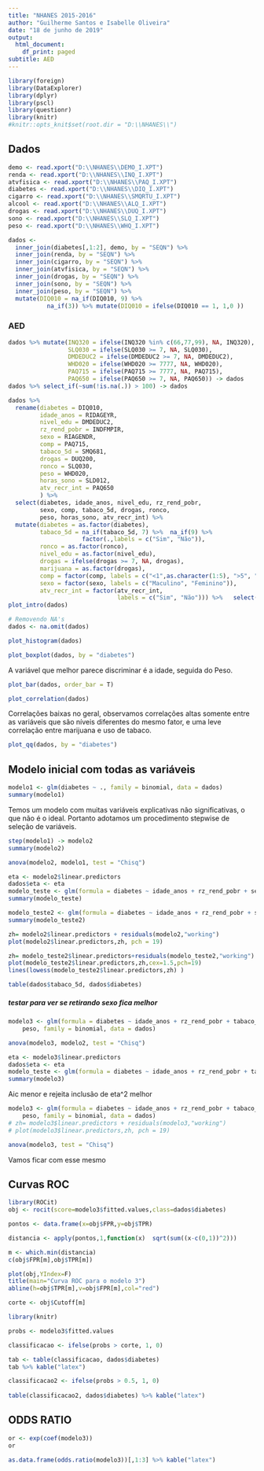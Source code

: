 ---
title: "NHANES 2015-2016"
author: "Guilherme Santos e Isabelle Oliveira"
date: "18 de junho de 2019"
output:
  html_document:
    df_print: paged
subtitle: AED
---

```{r}
library(foreign)
library(DataExplorer)
library(dplyr)
library(pscl)
library(questionr)
library(knitr)
#knitr::opts_knit$set(root.dir = "D:\\NHANES\\")
```


## Dados

```{r}
demo <- read.xport("D:\\NHANES\\DEMO_I.XPT")
renda <- read.xport("D:\\NHANES\\INQ_I.XPT")
atvfisica <- read.xport("D:\\NHANES\\PAQ_I.XPT")
diabetes <- read.xport("D:\\NHANES\\DIQ_I.XPT")
cigarro <- read.xport("D:\\NHANES\\SMQRTU_I.XPT")
alcool <- read.xport("D:\\NHANES\\ALQ_I.XPT")
drogas <- read.xport("D:\\NHANES\\DUQ_I.XPT")
sono <- read.xport("D:\\NHANES\\SLQ_I.XPT")
peso <- read.xport("D:\\NHANES\\WHQ_I.XPT")
```

```{r}
dados <- 
  inner_join(diabetes[,1:2], demo, by = "SEQN") %>% 
  inner_join(renda, by = "SEQN") %>% 
  inner_join(cigarro, by = "SEQN") %>% 
  inner_join(atvfisica, by = "SEQN") %>%
  inner_join(drogas, by = "SEQN") %>%
  inner_join(sono, by = "SEQN") %>%
  inner_join(peso, by = "SEQN") %>%
  mutate(DIQ010 = na_if(DIQ010, 9) %>%                                                   
           na_if(3)) %>% mutate(DIQ010 = ifelse(DIQ010 == 1, 1,0 ))
```

### AED

```{r}
dados %>% mutate(INQ320 = ifelse(INQ320 %in% c(66,77,99), NA, INQ320),
                 SLQ030 = ifelse(SLQ030 >= 7, NA, SLQ030),
                 DMDEDUC2 = ifelse(DMDEDUC2 >= 7, NA, DMDEDUC2),
                 WHD020 = ifelse(WHD020 >= 7777, NA, WHD020),
                 PAQ715 = ifelse(PAQ715 >= 7777, NA, PAQ715),
                 PAQ650 = ifelse(PAQ650 >= 7, NA, PAQ650)) -> dados
dados %>% select_if(~sum(!is.na(.)) > 100) -> dados
```

```{r}
dados %>%  
  rename(diabetes = DIQ010,
         idade_anos = RIDAGEYR,
         nivel_edu = DMDEDUC2,
         rz_rend_pobr = INDFMPIR,
         sexo = RIAGENDR,
         comp = PAQ715,
         tabaco_5d = SMQ681,
         drogas = DUQ200,
         ronco = SLQ030,
         peso = WHD020,
         horas_sono = SLD012,
         atv_recr_int = PAQ650
         ) %>% 
  select(diabetes, idade_anos, nivel_edu, rz_rend_pobr,
         sexo, comp, tabaco_5d, drogas, ronco,
         peso, horas_sono, atv_recr_int) %>% 
  mutate(diabetes = as.factor(diabetes),
         tabaco_5d = na_if(tabaco_5d, 7) %>%  na_if(9) %>%
                     factor(.,labels = c("Sim", "Não")),
         ronco = as.factor(ronco),
         nivel_edu = as.factor(nivel_edu), 
         drogas = ifelse(drogas >= 7, NA, drogas),
         marijuana = as.factor(drogas),
         comp = factor(comp, labels = c("<1",as.character(1:5), ">5", "0")),
         sexo = factor(sexo, labels = c("Maculino", "Feminino")),
         atv_recr_int = factor(atv_recr_int, 
                               labels = c("Sim", "Não"))) %>%   select(-drogas) -> dados
plot_intro(dados)
```

```{r}
# Removendo NA's
dados <- na.omit(dados)
```


```{r}
plot_histogram(dados)
```


```{r}
plot_boxplot(dados, by = "diabetes")    
```
  A variável que melhor parece discriminar é a idade, seguida do Peso.


```{r}
plot_bar(dados, order_bar = T)
```


```{r}
plot_correlation(dados)
```
  Correlações baixas no geral, observamos correlações altas somente entre as variáveis que são níveis diferentes do mesmo fator, e uma leve correlação entre marijuana e uso de tabaco.

```{r}
plot_qq(dados, by = "diabetes")
```

## Modelo inicial com todas as variáveis
```{r}
modelo1 <- glm(diabetes ~ ., family = binomial, data = dados)
summary(modelo1)
```
  
  Temos um modelo com muitas variáveis explicativas não significativas, o que não é o ideal. Portanto adotamos um procedimento stepwise de seleção de variáveis.

```{r}
step(modelo1) -> modelo2
summary(modelo2)
```

```{r}
anova(modelo2, modelo1, test = "Chisq")
```

```{r}
eta <- modelo2$linear.predictors
dados$eta <- eta
modelo_teste <- glm(formula = diabetes ~ idade_anos + rz_rend_pobr + sexo + tabaco_5d + peso + I(eta^2), family = binomial, data = dados)
summary(modelo_teste)
```

```{r}
modelo_teste2 <- glm(formula = diabetes ~ idade_anos + rz_rend_pobr + sexo + tabaco_5d + peso + I(eta^2), family = binomial(link = "probit"), data = dados)
summary(modelo_teste2)
```

  
```{r}
zh= modelo2$linear.predictors + residuals(modelo2,"working")
plot(modelo2$linear.predictors,zh, pch = 19)
```

```{r}
zh= modelo_teste2$linear.predictors+residuals(modelo_teste2,"working")
plot(modelo_teste2$linear.predictors,zh,cex=1.5,pch=19)
lines(lowess(modelo_teste2$linear.predictors,zh) )
```


```{r}
table(dados$tabaco_5d, dados$diabetes)
```

##### testar para ver se retirando sexo fica melhor

```{r}
modelo3 <- glm(formula = diabetes ~ idade_anos + rz_rend_pobr + tabaco_5d + 
    peso, family = binomial, data = dados)

anova(modelo3, modelo2, test = "Chisq")

eta <- modelo3$linear.predictors
dados$eta <- eta
modelo_teste <- glm(formula = diabetes ~ idade_anos + rz_rend_pobr + tabaco_5d + peso + I(eta^2), family = binomial, data = dados)
summary(modelo3)
```
  
  Aic menor e rejeita inclusão de eta^2 melhor
  

```{r}
modelo3 <- glm(formula = diabetes ~ idade_anos + rz_rend_pobr + tabaco_5d + 
    peso, family = binomial, data = dados)
# zh= modelo3$linear.predictors + residuals(modelo3,"working")
# plot(modelo3$linear.predictors,zh, pch = 19)

anova(modelo3, test = "Chisq")

```

  Vamos ficar com esse mesmo

## Curvas ROC
```{r}
library(ROCit)
obj <- rocit(score=modelo3$fitted.values,class=dados$diabetes)

pontos <- data.frame(x=obj$FPR,y=obj$TPR)

distancia <- apply(pontos,1,function(x)  sqrt(sum((x-c(0,1))^2)))

m <- which.min(distancia)
c(obj$FPR[m],obj$TPR[m])

plot(obj,YIndex=F)
title(main="Curva ROC para o modelo 3")
abline(h=obj$TPR[m],v=obj$FPR[m],col="red")

corte <- obj$Cutoff[m]
```


```{r}
library(knitr)

probs <- modelo3$fitted.values

classificacao <- ifelse(probs > corte, 1, 0)

tab <- table(classificacao, dados$diabetes)
tab %>% kable("latex")
```

```{r}
classificacao2 <- ifelse(probs > 0.5, 1, 0)
 
table(classificacao2, dados$diabetes) %>% kable("latex")
```

## ODDS RATIO
```{r}

or <- exp(coef(modelo3))
or
```


```{r}
as.data.frame(odds.ratio(modelo3))[,1:3] %>% kable("latex")
```




